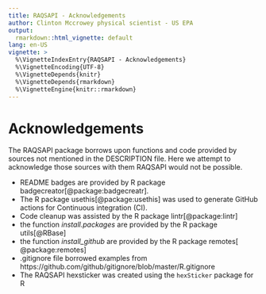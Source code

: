```yaml
---
title: RAQSAPI - Acknowledgements
author: Clinton Mccrowey physical scientist - US EPA
output:
  rmarkdown::html_vignette: default
lang: en-US
vignette: >
  %\VignetteIndexEntry{RAQSAPI - Acknowledgements}
  %\VignetteEncoding{UTF-8}
  %\VignetteDepends{knitr}
  %\VignetteDepends{rmarkdown}
  %\VignetteEngine{knitr::rmarkdown}
---
```


# Acknowledgements

  The RAQSAPI package borrows upon functions and code provided by sources not
mentioned in the DESCRIPTION file. Here we attempt to acknowledge those sources
with them RAQSAPI would not be possible.

* README badges are provided by R package badgecreator[@package:badgecreatr].
* The R package usethis[@package:usethis] was used to generate GitHub actions
    for Continuous integration (CI).
* Code cleanup was assisted by the R package lintr[@package:lintr]
* the function *install.packages* are provided by the R package utils[@RBase]
* the function *install_github* are provided by the R package remotes[
    @package:remotes]
* .gitignore file borrowed examples from https://github.com/github/gitignore/blob/master/R.gitignore
* The RAQSAPI hexsticker was created using the `hexSticker` package for R
